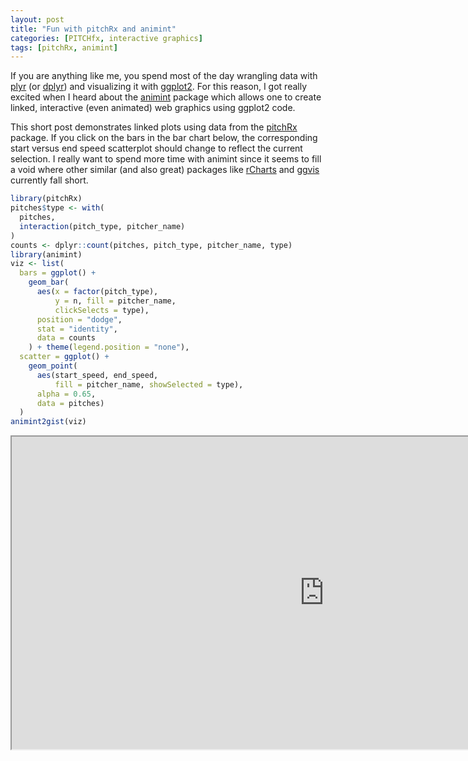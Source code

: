 ```yaml
---
layout: post
title: "Fun with pitchRx and animint"
categories: [PITCHfx, interactive graphics]
tags: [pitchRx, animint]
---
```


If you are anything like me, you spend most of the day wrangling data with
[plyr](http://cran.r-project.org/web/packages/plyr/index.html) (or
[dplyr](http://cran.r-project.org/web/packages/dplyr/index.html)) and visualizing it with
[ggplot2](http://cran.r-project.org/web/packages/ggplot2/index.html). For this reason, I got really
excited when I heard about the [animint](https://github.com/tdhock/animint) package which allows
one to create linked, interactive (even animated) web graphics using ggplot2 code.

This short post demonstrates linked plots using data from the
[pitchRx](http://cran.r-project.org/web/packages/pitchRx/) package. If you click on the bars in the
bar chart below, the corresponding start versus end speed scatterplot should change to reflect the
current selection. I really want to spend more time with animint since it seems to fill a void
where other similar (and also great) packages like [rCharts](http://rcharts.io/) and
[ggvis](http://ggvis.rstudio.com/) currently fall short.

```r
library(pitchRx)
pitches$type <- with(
  pitches, 
  interaction(pitch_type, pitcher_name)
)
counts <- dplyr::count(pitches, pitch_type, pitcher_name, type)
library(animint)
viz <- list(
  bars = ggplot() +
    geom_bar(
      aes(x = factor(pitch_type), 
          y = n, fill = pitcher_name, 
          clickSelects = type),
      position = "dodge", 
      stat = "identity", 
      data = counts
    ) + theme(legend.position = "none"),
  scatter = ggplot() +
    geom_point(
      aes(start_speed, end_speed, 
          fill = pitcher_name, showSelected = type),
      alpha = 0.65, 
      data = pitches)
  )
animint2gist(viz)
```

<iframe src="http://bl.ocks.org/cpsievert/raw/e41929a8927daecb4dbc/" width="1000" height="500"></iframe>
